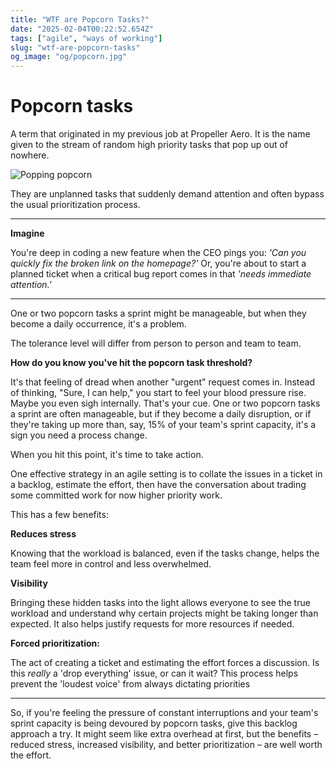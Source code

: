 ```yaml
---
title: "WTF are Popcorn Tasks?"
date: "2025-02-04T00:22:52.654Z"
tags: ["agile", "ways of working"]
slug: "wtf-are-popcorn-tasks"
og_image: "og/popcorn.jpg"
---
```


# Popcorn tasks

A term that originated in my previous job at Propeller Aero. It is the name given to the stream of random high priority tasks that pop up out of nowhere.

![Popping popcorn](https://media3.giphy.com/media/v1.Y2lkPTc5MGI3NjExbmo2b3FvZW5hNXd5c3c0bThlNG1kaDNpcWhwZXV6OGU3ZWlwZjF3biZlcD12MV9pbnRlcm5hbF9naWZfYnlfaWQmY3Q9Zw/6mpgitfRLR4Y4izUbh/giphy.gif)

They are unplanned tasks that suddenly demand attention and often bypass the usual prioritization process.

---

**Imagine**

You're deep in coding a new feature when the CEO pings you: _'Can you quickly fix the broken link on the homepage?'_ Or, you're about to start a planned ticket when a critical bug report comes in that _'needs immediate attention.'_

---

One or two popcorn tasks a sprint might be manageable, but when they become a daily occurrence, it's a problem.

The tolerance level will differ from person to person and team to team.

**How do you know you've hit the popcorn task threshold?**

It's that feeling of dread when another "urgent" request comes in. Instead of thinking, "Sure, I can help," you start to feel your blood pressure rise. Maybe you even sigh internally. That's your cue. One or two popcorn tasks a sprint are often manageable, but if they become a daily disruption, or if they're taking up more than, say, 15% of your team's sprint capacity, it's a sign you need a process change.

When you hit this point, it's time to take action.

One effective strategy in an agile setting is to collate the issues in a ticket in a backlog, estimate the effort, then have the conversation about trading some committed work for now higher priority work.

This has a few benefits:

**Reduces stress**

Knowing that the workload is balanced, even if the tasks change, helps the team feel more in control and less overwhelmed.

**Visibility**

Bringing these hidden tasks into the light allows everyone to see the true workload and understand why certain projects might be taking longer than expected. It also helps justify requests for more resources if needed.

**Forced prioritization:**

The act of creating a ticket and estimating the effort forces a discussion. Is this _really_ a 'drop everything' issue, or can it wait? This process helps prevent the 'loudest voice' from always dictating priorities

---

So, if you're feeling the pressure of constant interruptions and your team's sprint capacity is being devoured by popcorn tasks, give this backlog approach a try. It might seem like extra overhead at first, but the benefits – reduced stress, increased visibility, and better prioritization – are well worth the effort.
